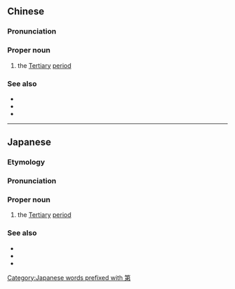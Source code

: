 {{also|第三纪}}
==Chinese==
{{zh-forms|s=第三纪|type=21}}
{{wikipedia|lang=zh}}

===Pronunciation===
{{zh-pron
|m=Dìsānjì
|c=dai6 saam1 gei3
|cat=pn
}}

===Proper noun===
{{zh-propn}}

# the [[Tertiary]] [[period]]

===See also===
* {{zh-l|早第三紀}}
* {{zh-l|晚第三紀}}
* {{zh-l|第四紀}}

{{zh-cat|Geology|Time}}

----

==Japanese==
{{DEFAULTSORT:たいさんき'}}
{{wikipedia|lang=ja}}
{{ja-kanjitab|だい|さん|き|yomi=o}}

===Etymology===
{{suffix|ja|第三|紀|tr1=daisan|t1=[[third]]|tr2=ki|t2=[[period]]}}

===Pronunciation===
{{ja-pron|acc=a|だいさんき|y=o}}
{{ja-pron|acc=a|だい|y=go}}
{{ja-pron|acc=a|さんき|y=ko}}

===Proper noun===
{{ja-pos|proper|だいさんき}}

# the [[Tertiary]] [[period]]

===See also===
* {{ja-r|古%第%三%紀|^こ%だい%さん%き}}
* {{ja-r|新%第%三%紀|^しん%だい%さん%き}}
* {{ja-r|第%四%紀|^だい%よん%き}}

[[Category:Japanese words prefixed with 第]]
{{topics|ja|Geology|Time}}